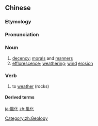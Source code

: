 {{also|风化}}
==Chinese==
{{zh-forms|s=风化}}

===Etymology===
{{rfe|lang=zh}}

===Pronunciation===
{{zh-pron
|m=fēnghuà
|c=fung1 faa3
|h=pfs=fûng-fa
|mn=hong-hòa
|cat=n,v
}}

===Noun===
{{zh-noun}}

# [[decency]]; [[morals]] and [[manners]]
# [[efflorescence]]; [[weathering]]; [[wind]] [[erosion]]

===Verb===
{{zh-verb}}

# to [[weather]] (rocks)

====Derived terms====
{{zh-der|有傷風化:yǒushāng fēnghuà}}

[[Category:zh:Geology]]

[[ja:風化]]
[[zh:風化]]